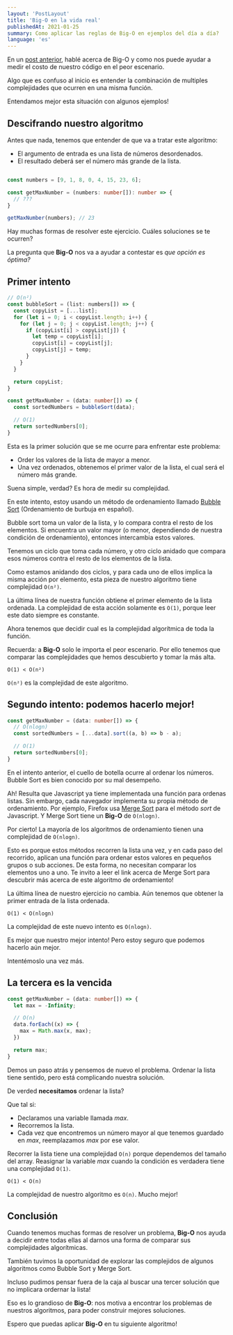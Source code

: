 ```yaml
---
layout: 'PostLayout'
title: 'Big-O en la vida real'
publishedAt: 2021-01-25
summary: Como aplicar las reglas de Big-O en ejemplos del día a día?
language: 'es'
---
```


En un [post anterior](/es/blog/big-o-notation), hablé acerca de Big-O y como nos puede ayudar a medir el costo de nuestro código en el peor escenario.

Algo que es confuso al inicio es entender la combinación  de multiples complejidades que ocurren en una misma función.

Entendamos mejor esta situación con algunos ejemplos!

## Descifrando nuestro algoritmo

Antes que nada, tenemos que entender de que va a tratar este algoritmo:

- El argumento de entrada es una lista de números desordenados.
- El resultado deberá ser el número más grande de la lista.

```typescript

const numbers = [9, 1, 8, 0, 4, 15, 23, 6];

const getMaxNumber = (numbers: number[]): number => {
  // ???
}

getMaxNumber(numbers); // 23
```

Hay muchas formas de resolver este ejercicio. Cuáles soluciones se te ocurren?

La pregunta que **Big-O** nos va a ayudar a contestar es *que opción es óptima?*

## Primer intento
```typescript
// O(n²)
const bubbleSort = (list: numbers[]) => {
  const copyList = [...list];
  for (let i = 0; i < copyList.length; i++) {
    for (let j = 0; j < copyList.length; j++) {
      if (copyList[i] > copyList[j]) {
        let temp = copyList[i];
        copyList[i] = copyList[j];
        copyList[j] = temp;
      }
    }
  }

  return copyList;
}

const getMaxNumber = (data: number[]) => {
  const sortedNumbers = bubbleSort(data);

  // O(1)
  return sortedNumbers[0];
}
```

Esta es la primer solución que se me ocurre para enfrentar este problema:
- Order los valores de la lista de mayor a menor.
- Una vez ordenados, obtenemos el primer valor de la lista, el cual será el número más grande.

Suena simple, verdad? Es hora de medir su complejidad.

En este intento, estoy usando un método de ordenamiento llamado [Bubble Sort](https://medium.com/basecs/bubbling-up-with-bubble-sorts-3df5ac88e592) (Ordenamiento de burbuja en español).

Bubble sort toma un valor de la lista, y lo compara contra el resto de los elementos. Si encuentra un valor mayor (o menor, dependiendo de nuestra condición de ordenamiento), entonces
intercambia estos valores.

Tenemos un ciclo que toma cada número, y otro ciclo anidado que compara esos números contra el resto de los elementos de la lista.

Como estamos anidando dos ciclos, y para cada uno de ellos implica la misma acción por elemento, esta pieza de nuestro algoritmo tiene complejidad `O(n²)`.

La última línea de nuestra función obtiene el primer elemento de la lista ordenada. La complejidad de esta acción solamente es `O(1)`, porque leer este dato siempre es constante.

Ahora tenemos que decidir cual es la complejidad algorítmica de toda la función.

Recuerda: a **Big-O** solo le importa el peor escenario. Por ello tenemos que comparar las complejidades que hemos descubierto y tomar la más alta.

`O(1) < O(n²)`

`O(n²)` es la complejidad de este algoritmo.

## Segundo intento: podemos hacerlo mejor!

```typescript
const getMaxNumber = (data: number[]) => {
  // O(nlogn)
  const sortedNumbers = [...data].sort((a, b) => b - a);

  // O(1)
  return sortedNumbers[0];
}
```
En el intento anterior, el cuello de botella ocurre al ordenar los números. Bubble Sort es bien conocido por su mal desempeño.

Ah! Resulta que Javascript ya tiene implementada una función para ordenas listas. Sin embargo, cada navegador implementa su propia método de ordenamiento.
Por ejemplo, Firefox usa [Merge Sort](https://medium.com/basecs/making-sense-of-merge-sort-part-1-49649a143478) para el método *sort* de Javascript.
Y Merge Sort tiene un **Big-O** de `O(nlogn)`.

Por cierto! La mayoría de los algoritmos de ordenamiento tienen una complejidad de `O(nlogn)`.

Esto es porque estos métodos recorren la lista una vez, y en cada paso del recorrido, aplican una función para ordenar estos valores en pequeños grupos o sub acciones.
De esta forma, no necesitan comparar los elementos uno a uno. Te invito a leer el link acerca de Merge Sort para descubrir más acerca de este algoritmo de ordenamiento!

La última línea de nuestro ejercicio no cambia. Aún tenemos que obtener la primer entrada de la lista ordenada.

`O(1) < O(nlogn)`

La complejidad de este nuevo intento es `O(nlogn)`.

Es mejor que nuestro mejor intento! Pero estoy seguro que podemos hacerlo aún mejor.

Intentémoslo una vez más.

## La tercera es la vencida

```typescript
const getMaxNumber = (data: number[]) => {
  let max = -Infinity;

  // O(n)
  data.forEach((x) => {
    max = Math.max(x, max);
  })

  return max;
}
```

Demos un paso atrás y pensemos de nuevo el problema. Ordenar la lista tiene sentido, pero está complicando nuestra solución.

De verded **necesitamos** ordenar la lista?

Que tal si:
- Declaramos una variable llamada *max*.
- Recorremos la lista.
- Cada vez que encontremos un número mayor al que tenemos guardado en *max*, reemplazamos *max* por ese valor.

Recorrer la lista tiene una complejidad `O(n)` porque dependemos del tamaño del array.
Reasignar la variable *max* cuando la condición es verdadera tiene una complejidad `O(1)`.

`O(1) < O(n)`

La complejidad de nuestro algoritmo es `O(n)`. Mucho mejor!

## Conclusión

Cuando tenemos muchas formas de resolver un problema, **Big-O** nos ayuda a decidir entre todas ellas al darnos una forma de comparar sus complejidades algorítmicas.

También tuvimos la oportunidad de explorar las complejidos de algunos algoritmos como Bubble Sort y Merge Sort.

Incluso pudimos pensar fuera de la caja al buscar una tercer solución que no implicara ordernar la lista!

Eso es lo grandioso de **Big-O**: nos motiva a encontrar los problemas de nuestros algoritmos, para poder construir mejores soluciones.

Espero que puedas aplicar **Big-O** en tu siguiente algoritmo!
